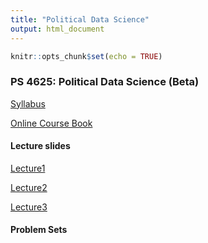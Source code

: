 ```yaml
---
title: "Political Data Science"
output: html_document
---
```


```r
knitr::opts_chunk$set(echo = TRUE)
```

### PS 4625: Political Data Science (Beta)

[Syllabus](https://jmontgomery.github.io/PDS/Syllabus/PDS2020.pdf)  

[Online Course Book](http://jmontgomery.github.io/PDS/PoliticalDataScience/)

#### Lecture slides
[Lecture1](https://jmontgomery.github.io/PDS/Slides/01HelloWorld.html)

[Lecture2](https://jmontgomery.github.io/PDS/Slides/02ObjectsIntro.html)

[Lecture3](https://jmontgomery.github.io/PDS/Slides/03ClassesAndMoreObj.html)

#### Problem Sets


